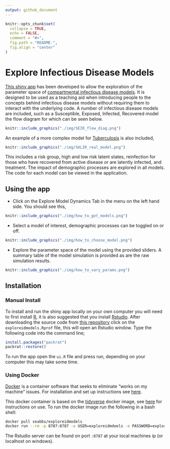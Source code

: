 ```yaml
---
output: github_document
---
```


```r
knitr::opts_chunk$set(
  collapse = TRUE,
  echo = FALSE,
  comment = "#>",
  fig.path = "README-",
  fig.align = "center"
)
```

# Explore Infectious Disease Models

[This shiny app](http://seabbs.co.uk/shiny/exploreidmodels) has been developed to allow the exploration of the parameter space of [compartmental infectious disease models](https://en.wikipedia.org/wiki/Compartmental_models_in_epidemiology). It is designed to be used as a teaching aid when introducing people to the concepts behind infectious disease models without requiring them to interact with the underlying code. A number of infectious disease models are included, such as a Susceptible, Exposed, Infected, Recovered model the flow diagram for which can be seen below.

```r
knitr::include_graphics("./img/SEIR_flow_diag.png")
```

An example of a more complex model for [Tuberculosis](https://en.wikipedia.org/wiki/Tuberculosis) is also included, 

```r
knitr::include_graphics("./img/SHLIR_real_model.png")
```

This includes a risk group, high and low risk latent states, reinfection for those who have recovered from active disease or are latently infected, and treatment. The impact of demographic processes are explored in all models. The code for each model can be viewed in the application.

## Using the app

- Click on the Explore Model Dynamics Tab in the menu on the left hand side. You should see this,

```r
knitr::include_graphics("./img/how_to_get_models.png")
```

- Select a model of interest, demographic processes can be toggled on or off. 

```r
knitr::include_graphics("./img/how_to_choose_model.png")
```

- Explore the parameter space of the model using the provided sliders. A summary table of the model simulation is provided as are the raw simulation results.

```r
knitr::include_graphics("./img/how_to_vary_params.png")
```

## Installation

### Manual Install

To install and run the shiny app locally on your own computer you will need to first install [R](https://www.r-project.org/), it is also suggested that you install [Rstudio](https://www.rstudio.com/products/rstudio/download/). After downloading the source code from [this repository](https://www.github.com/seabbs/exploreidmodels) click on the `exploreidmodels.Rprof` file, this will open an Rstudio window. Type the following code into the command line;

```r
install.packages("packrat")
packrat::restore()
```

To run the app open the `ui.R` file and press run, depending on your computer this may take some time.


### Using Docker

[Docker](https://www.docker.com/what-docker) is a container software that seeks to eliminate "works on my machine" issues. For installation and set up instructions see [here](https://www.docker.com/community-edition). 

This docker container is based on the [tidyverse](https://hub.docker.com/r/rocker/tidverse/) docker image, see [here](https://github.com/rocker-org/tidyverse) for instructions on use. To run the docker image run the following in a bash shell:

```bash
docker pull seabbs/exploreidmodels
docker run --rm -p 8787:8787 -e USER=exploreidmdoels -e PASSWORD=exploreidmodels --name exploreidmodels seabbs/exploreidmodels
```

The Rstudio server can be found on port `:8787` at your local machines ip (or localhost on windows).



